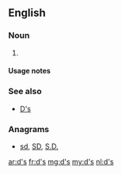 {{also|ds|ds.|d's|D's|dS|Ds|DS|D.S.|D. S.}}
==English==

===Noun===
{{head|en|noun plural form}}

# {{plural of|d|lang=en}}

====Usage notes====
{{U:en:plurals of letters}}

===See also===
* [[D's]]

===Anagrams===
* [[sd#English|sd]], [[SD#English|SD]], [[S.D.#English|S.D.]]

[[ar:d's]]
[[fr:d's]]
[[mg:d's]]
[[my:d's]]
[[nl:d's]]